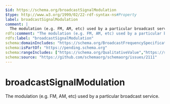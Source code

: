 ```yaml
---
$id: https://schema.org/broadcastSignalModulation
$type: http://www.w3.org/1999/02/22-rdf-syntax-ns#Property
label: broadcastSignalModulation
comment: |
  The modulation (e.g. FM, AM, etc) used by a particular broadcast service.
rdfs:comment: "The modulation (e.g. FM, AM, etc) used by a particular broadcast service."
rdfs:label: "broadcastSignalModulation"
schema:domainIncludes: "https://schema.org/BroadcastFrequencySpecification"
schema:isPartOf: "https://pending.schema.org"
schema:rangeIncludes: ["https://schema.org/QualitativeValue","https://schema.org/Text"]
schema:source: "https://github.com/schemaorg/schemaorg/issues/2111"
---
```


# broadcastSignalModulation

The modulation (e.g. FM, AM, etc) used by a particular broadcast service.

